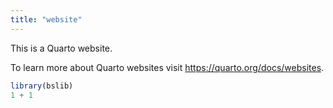```yaml
---
title: "website"
---
```


This is a Quarto website.

To learn more about Quarto websites visit <https://quarto.org/docs/websites>.

```r
library(bslib)
1 + 1
```
